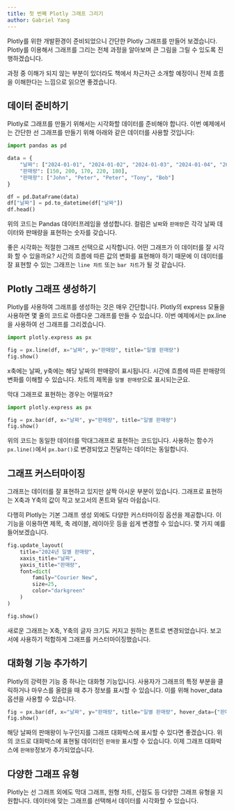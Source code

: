 ---
title: 첫 번째 Plotly 그래프 그리기
author: Gabriel Yang
---

Plotly를 위한 개발환경이 준비되었으니 간단한 Plotly 그래프를 만들어 보겠습니다. Plotly를 이용해서 그래프를 그리는 전체 과정을 알아보며 큰 그림을 그릴 수 있도록 진행하겠습니다.

과정 중 이해가 되지 않는 부분이 있더라도 책에서 차근차근 소개할 예정이니 전체 흐름을 이해한다는 느낌으로 읽으면 좋겠습니다.

## 데이터 준비하기

Plotly로 그래프를 만들기 위해서는 시각화할 데이터를 준비해야 합니다. 이번 예제에서는 간단한 선 그래프를 만들기 위해 아래와 같은 데이터를 사용할 것입니다:

```{python}
import pandas as pd

data = {
    "날짜": ["2024-01-01", "2024-01-02", "2024-01-03", "2024-01-04", "2024-01-05"],
    "판매량": [150, 200, 170, 220, 180],
    "판매왕": ["John", "Peter", "Peter", "Tony", "Bob"]
}

df = pd.DataFrame(data)
df["날짜"] = pd.to_datetime(df["날짜"])
df.head()
```

위의 코드는 Pandas 데이터프레임을 생성합니다. 컬럼은 `날짜`와 `판매량`은 각각 날짜 데이터와 판매량을 표현하는 숫자를 갖습니다.

좋은 시각화는 적절한 그래프 선택으로 시작합니다. 어떤 그래프가 이 데이터를 잘 시각화 할 수 있을까요? 시간의 흐름에 따른 값의 변화를 표현해야 하기 때문에 이 데이터를 잘 표현할 수 있는 그래프는 `line 차트` 또는 `bar 차트`가 될 것 같습니다.

## Plotly 그래프 생성하기

Plotly를 사용하여 그래프를 생성하는 것은 매우 간단합니다. Plotly의 express 모듈을 사용하면 몇 줄의 코드로 아름다운 그래프를 만들 수 있습니다. 이번 예제에서는 px.line을 사용하여 선 그래프를 그리겠습니다.

```{python}
import plotly.express as px

fig = px.line(df, x="날짜", y="판매량", title="일별 판매량")
fig.show()
```

x축에는 날짜, y축에는 해당 날짜의 판매량이 표시됩니다. 시간에 흐름에 따른 판매량의 변화를 이해할 수 있습니다. 차트의 제목을 `일별 판매량`으로 표시되는군요.

막대 그래프로 표현하는 경우는 어떨까요?

```{python}
import plotly.express as px

fig = px.bar(df, x="날짜", y="판매량", title="일별 판매량")
fig.show()
```

위의 코드는 동일한 데이터를 막대그래프로 표현하는 코드입니다. 사용하는 함수가 `px.line()`에서 `px.bar()`로 변경되었고 전달하는 데이터는 동일합니다.

## 그래프 커스터마이징

그래프는 데이터를 잘 표현하고 있지만 살짝 아시운 부분이 있습니다. 그래프로 표현하는 X축과 Y축의 값이 작고 보고서의 폰트와 달라 아쉽습니다.

다행히 Plotly는 기본 그래프 생성 외에도 다양한 커스터마이징 옵션을 제공합니다. 이 기능을 이용하면 제목, 축 레이블, 레이아웃 등을 쉽게 변경할 수 있습니다. 몇 가지 예를 들어보겠습니다.

```{python}
fig.update_layout(
    title="2024년 일별 판매량",
    xaxis_title="날짜",
    yaxis_title="판매량",
    font=dict(
        family="Courier New",
        size=25,
        color="darkgreen"
    )
)

fig.show()
```

새로운 그래프는 X축, Y축의 글자 크기도 커지고 원하는 폰트로 변경되었습니다. 보고서에 사용하기 적합하게 그래프를 커스터마이징했습니다.

## 대화형 기능 추가하기

Plotly의 강력한 기능 중 하나는 대화형 기능입니다. 사용자가 그래프의 특정 부분을 클릭하거나 마우스를 올렸을 때 추가 정보를 표시할 수 있습니다. 이를 위해 hover_data 옵션을 사용할 수 있습니다.

```{python}
fig = px.bar(df, x="날짜", y="판매량", title="일별 판매량", hover_data={"판매왕": True})
fig.show()
```

해당 날짜의 판매왕이 누구인지를 그래프 대화박스에 표시할 수 있다면 좋겠습니다. 위의 코드로 대화박스에 표현될 데이터인 `판매왕` 표시할 수 있습니다. 이제 그래프 대화박스에 `판매왕`정보가 추가되었습니다.

## 다양한 그래프 유형

Plotly는 선 그래프 외에도 막대 그래프, 원형 차트, 산점도 등 다양한 그래프 유형을 지원합니다. 데이터에 맞는 그래프를 선택해서 데이터를 시각화할 수 있습니다.
